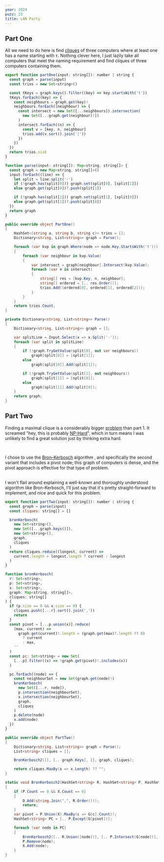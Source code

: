 ```yaml
---
year: 2024
puzz: 23
title: LAN Party
---
```


## Part One

All we need to do here is find <a href="https://en.wikipedia.org/wiki/Clique_(graph_theory)">cliques</a> of three computers where at least one has a name starting with `t`. Nothing clever here, I just lazily take all computers that meet the naming requirement and find cliques of three computers containing them.

<CodeBox boxname="one" names="typescript|C#">

```js
export function partOne(input: string[]): number | string {
  const graph = parse(input)
  const trios = new Set<string>()

  const tKeys = graph.keys().filter((key) => key.startsWith('t'))
  tKeys.forEach((key) => {
    const neighbours = graph.get(key)!
    neighbours.forEach((neighbour) => {
      const intersect = new Set([...neighbours]).intersection(
        new Set([...graph.get(neighbour)!])
      )
      intersect.forEach((n) => {
        const v = [key, n, neighbour]
        trios.add(v.sort().join('|'))
      })
    })
  })
  return trios.size
}

function parse(input: string[]): Map<string, string[]> {
  const graph = new Map<string, string[]>()
  input.forEach((line) => {
    let split = line.split('-')
    if (!graph.has(split[0])) graph.set(split[0], [split[1]])
    else graph.get(split[0])?.push(split[1])

    if (!graph.has(split[1])) graph.set(split[1], [split[0]])
    else graph.get(split[1])?.push(split[0])
  })
  return graph
}
```

```csharp
public override object PartOne()
{
    HashSet<(string a, string b, string c)> trios = [];
    Dictionary<string, List<string>> graph = Parse();

    foreach (var kvp in graph.Where(node => node.Key.StartsWith('t')))
    {
        foreach (var neighbour in kvp.Value)
        {
            var intersect = graph[neighbour].Intersect(kvp.Value);
            foreach (var n in intersect)
            {
                string[] res = [kvp.Key, n, neighbour];
                string[] ordered = [.. res.Order()];
                trios.Add((ordered[0], ordered[1], ordered[2]));
            }
        }
    }
    return trios.Count;
}

private Dictionary<string, List<string>> Parse()
{
    Dictionary<string, List<string>> graph = [];

    var splitLine = Input.Select(x => x.Split('-'));
    foreach (var split in splitLine)
    {
        if (!graph.TryGetValue(split[0], out var neighbours))
            graph[split[0]] = [split[1]];
        else
            graph[split[0]].Add(split[1]);

        if (!graph.TryGetValue(split[1], out neighbours))
            graph[split[1]] = [split[0]];
        else
            graph[split[1]].Add(split[0]);
    }
    return graph;
}
```

</CodeBox>

## Part Two

Finding a maximal clique is a considerably bigger <a href="https://en.wikipedia.org/wiki/Clique_problem">problem</a> than part 1. It screamed "hey, this is probably <a href="https://en.wikipedia.org/wiki/NP-hardness">NP-Hard</a>", which in turn means I was unlikely to find a great solution just by thinking extra hard.

<br />

I chose to use the <a href="https://en.wikipedia.org/wiki/Bron–Kerbosch_algorithm">Bron–Kerbosch</a> algorithm , and specifically the second variant that includes a pivot node;
this graph of computers is dense, and the pivot approach is effective for that type
of problem.

<br />I won't flail around explaining a well-known and thoroughly understood
algorithm like Bron-Kerbosch, I'll just say that it's pretty straight-forward to
implement, and nice and quick for this problem.

<CodeBox boxname="two" names="typescript|C#">

```js
export function partTwo(input: string[]): number | string {
  const graph = parse(input)
  const cliques: string[] = []

  bronKerbosch(
    new Set<string>(),
    new Set([...graph.keys()]),
    new Set<string>(),
    graph,
    cliques
  )
  return cliques.reduce((longest, current) =>
    current.length > longest.length ? current : longest
  )
}

function bronKerbosch(
  r: Set<string>,
  p: Set<string>,
  x: Set<string>,
  graph: Map<string, string[]>,
  cliques: string[]
) {
  if (p.size == 0 && x.size == 0) {
    cliques.push([...r].sort().join(','))
    return
  }
  const pivot = [...p.union(x)].reduce(
    (max, current) =>
      graph.get(current)!.length > (graph.get(max)?.length ?? 0)
        ? current
        : max,
    ''
  )
  const pc: Set<string> = new Set(
    [...p].filter((x) => !graph.get(pivot)!.includes(x))
  )

  pc.forEach((node) => {
    const neighbourSet = new Set(graph.get(node)!)
    bronKerbosch(
      new Set([...r, node]),
      p.intersection(neighbourSet),
      x.intersection(neighbourSet),
      graph,
      cliques
    )
    p.delete(node)
    x.add(node)
  })
}
```

```csharp
public override object PartTwo()
{
    Dictionary<string, List<string>> graph = Parse();
    List<string> cliques = [];

    BronKerbosch2([], [.. graph.Keys], [], graph, cliques);

    return cliques.MaxBy(x => x.Length) ?? "";
}

static void BronKerbosch2(HashSet<string> R, HashSet<string> P, HashSet<string> X, Dictionary<string, List<string>> G, List<string> O)
{
    if (P.Count == 0 && X.Count == 0)
    {
        O.Add(string.Join(",", R.Order()));
        return;
    }
    var pivot = P.Union(X).MaxBy(c => G[c].Count)!;
    HashSet<string> PC = [.. P.Except(G[pivot])];

    foreach (var node in PC)
    {
        BronKerbosch2([.. R.Union([node])], [.. P.Intersect(G[node])], [.. X.Intersect(G[node])], G, O);
        P.Remove(node);
        X.Add(node);
    }
}

```

</CodeBox>
